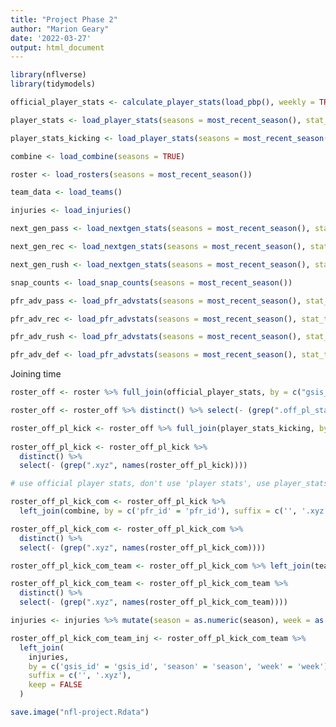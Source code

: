 ```yaml
---
title: "Project Phase 2"
author: "Marion Geary"
date: '2022-03-27'
output: html_document
---
```




```r
library(nflverse)
library(tidymodels)

official_player_stats <- calculate_player_stats(load_pbp(), weekly = TRUE)

player_stats <- load_player_stats(seasons = most_recent_season(), stat_type = 'offense', )

player_stats_kicking <- load_player_stats(seasons = most_recent_season(), stat_type = 'kicking')

combine <- load_combine(seasons = TRUE)

roster <- load_rosters(seasons = most_recent_season())

team_data <- load_teams()

injuries <- load_injuries()

next_gen_pass <- load_nextgen_stats(seasons = most_recent_season(), stat_type = 'passing')

next_gen_rec <- load_nextgen_stats(seasons = most_recent_season(), stat_type = 'receiving')

next_gen_rush <- load_nextgen_stats(seasons = most_recent_season(), stat_type = 'rushing')

snap_counts <- load_snap_counts(seasons = most_recent_season())

pfr_adv_pass <- load_pfr_advstats(seasons = most_recent_season(), stat_type = 'pass', summary_level = 'week')

pfr_adv_rec <- load_pfr_advstats(seasons = most_recent_season(), stat_type = 'rec', summary_level = 'week')

pfr_adv_rush <- load_pfr_advstats(seasons = most_recent_season(), stat_type = 'rush', summary_level = 'week')

pfr_adv_def <- load_pfr_advstats(seasons = most_recent_season(), stat_type = 'def', summary_level = 'week')
```

Joining time

```r
roster_off <- roster %>% full_join(official_player_stats, by = c("gsis_id" = "player_id"), suffix = c('', '.off_pl_stat'), keep = FALSE, na_matches = 'never') 

roster_off <- roster_off %>% distinct() %>% select(- (grep(".off_pl_stat", names(roster_off))))

roster_off_pl_kick <- roster_off %>% full_join(player_stats_kicking, by = c("gsis_id" = "player_id", 'week' = 'week'), suffix = c('', '.xyz'), keep = FALSE)
         
roster_off_pl_kick <- roster_off_pl_kick %>%
  distinct() %>%
  select(- (grep(".xyz", names(roster_off_pl_kick))))    

# use official player stats, don't use 'player stats', use player_stats_kick

roster_off_pl_kick_com <- roster_off_pl_kick %>%
  left_join(combine, by = c('pfr_id' = 'pfr_id'), suffix = c('', '.xyz'), keep = FALSE, na_matches = 'never')

roster_off_pl_kick_com <- roster_off_pl_kick_com %>%
  distinct() %>%
  select(- (grep(".xyz", names(roster_off_pl_kick_com)))) 

roster_off_pl_kick_com_team <- roster_off_pl_kick_com %>% left_join(team_data, by = c('team' = 'team_abbr'), suffix = c('', '.xyz'), keep = FALSE)

roster_off_pl_kick_com_team <- roster_off_pl_kick_com_team %>%
  distinct() %>%
  select(- (grep(".xyz", names(roster_off_pl_kick_com_team)))) 

injuries <- injuries %>% mutate(season = as.numeric(season), week = as.numeric(week))

roster_off_pl_kick_com_team_inj <- roster_off_pl_kick_com_team %>%
  left_join(
    injuries,
    by = c('gsis_id' = 'gsis_id', 'season' = 'season', 'week' = 'week'),
    suffix = c('', '.xyz'),
    keep = FALSE
  )
```

```r
save.image("nfl-project.Rdata")
```

